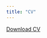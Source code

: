 ```yaml
---
title: "CV"
---
```


<a href="files/helder_cv_20211216.pdf" class="download" title="Download CV as PDF">Download CV</a>			
